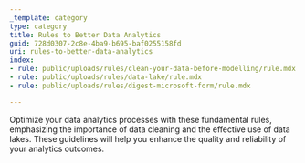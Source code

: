```yaml
---
_template: category
type: category
title: Rules to Better Data Analytics
guid: 728d0307-2c8e-4ba9-b695-baf0255158fd
uri: rules-to-better-data-analytics
index:
- rule: public/uploads/rules/clean-your-data-before-modelling/rule.mdx
- rule: public/uploads/rules/data-lake/rule.mdx
- rule: public/uploads/rules/digest-microsoft-form/rule.mdx

---
```


Optimize your data analytics processes with these fundamental rules, emphasizing the importance of data cleaning and the effective use of data lakes. These guidelines will help you enhance the quality and reliability of your analytics outcomes.
